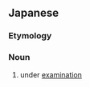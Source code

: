 ==Japanese==
{{ja-kanjitab|けん|さ|ちゅう|yomi=on}}

===Etymology===
{{suffix|検査|中|t1=examination|t2=under|lang=ja|sort=けんさちゅう}}

===Noun===
{{ja-noun|けんさちゅう}}

# under [[examination]]